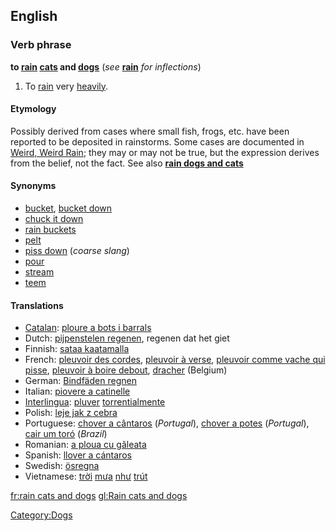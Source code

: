 ==English==
===Verb phrase===
'''to [[rain]] [[cat]]s and [[dog]]s''' (''see'' '''[[rain]]''' ''for inflections'')

#{{idiom}} To [[rain]] very [[heavily]].

====Etymology====
Possibly derived from cases where small fish, frogs, etc. have been reported to be deposited in rainstorms. Some cases are documented in [http://paranormal.about.com/library/weekly/aa082602a.htm Weird, Weird Rain]; they may or may not be true, but the expression derives from the belief, not the fact.  See also '''[[rain dogs and cats]]'''

====Synonyms====
*[[bucket]], [[bucket down]]
*[[chuck it down]]
*[[rain buckets]]
*[[pelt]]
*[[piss down]] (''coarse slang'')
*[[pour]]
*[[stream]]
*[[teem]]

====Translations====
*[[Catalan]]: [[ploure a bots i barrals]]
*Dutch: [[pijpenstelen regenen]], regenen dat het giet
*Finnish: [[sataa kaatamalla]]
*French: [[pleuvoir des cordes]], [[pleuvoir à verse]], [[pleuvoir comme vache qui pisse]], [[pleuvoir à boire debout]], [[dracher]] (Belgium)
*German: [[Bindfäden regnen]]
*Italian: [[piovere a catinelle]]
*[[Interlingua]]: [[pluver]] [[torrentialmente]]
*Polish: [[leje jak z cebra]]
*Portuguese: [[chover a cântaros]] (''Portugal''), [[chover a potes]] (''Portugal''), [[cair um toró]] (''Brazil'')
*Romanian: [[a ploua cu găleata]]
*Spanish: [[llover a cántaros]]
*Swedish: [[ösregna]]
*Vietnamese: [[trời]] [[mưa]] [[như]] [[trút]]

[[Category:Dogs]]

[[fr:rain cats and dogs]]
[[gl:Rain cats and dogs]]